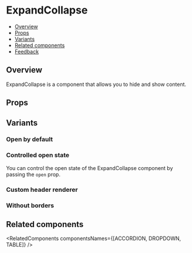 
<Meta of={ExpandCollapseStories} />

# ExpandCollapse

- [Overview](#overview)
- [Props](#props)
- [Variants](#variants)
- [Related components](#related-components)
- [Feedback](#feedback)

## Overview

ExpandCollapse is a component that allows you to hide and show content.

<Canvas of={ExpandCollapseStories.Overview} />

<TipCombineMultiple />

## Props

<PropsTable />

## Variants

### Open by default

<Canvas of={ExpandCollapseStories.OpenByDefault} />

### Controlled open state

You can control the open state of the ExpandCollapse component by passing the <code>open</code> prop.

<Canvas of={ExpandCollapseStories.ControlledOpenState} />

### Custom header renderer

<Canvas of={ExpandCollapseStories.CustomHeaderRenderer} />

### Without borders

<Canvas of={ExpandCollapseStories.WithoutBorders} />

## Related components

<RelatedComponents componentsNames={[ACCORDION, DROPDOWN, TABLE]} />
